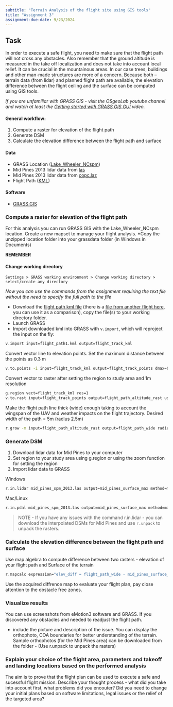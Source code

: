 ```yaml
---
subtitle: "Terrain Analysis of the flight site using GIS tools"
title: "Assignment 3"
assignment-due-date: 9/23/2024
---
```


## Task

In order to execute a safe flight, you need to make sure that the flight path will not cross any obstacles. Also remember that the ground altitude is measured in the take off localization and does not take into account local relief. It can be crucial in the mountainous areas. In our case trees, buildings and other man-made structures are more of a concern. Because both – terrain data (from lidar) and planned flight path are available, the elevation difference between the flight ceiling and the surface can be computed using GIS tools.

*If you are unfamiliar with GRASS GIS - visit the OSgeoLab youtube channel and watch at least the [Getting started with GRASS GIS GUI](https://youtu.be/xqsnwtlP-2Y) video.*

#### General workflow:

1. Compute a raster for elevation of the flight path
2. Generate DSM
3. Calculate the elevation difference between the flight path and surface

#### Data

- GRASS Location ([Lake_Wheeler_NCspm]({{< var data.lake_wheeler_url >}}))
- Mid Pines 2013 lidar data from [las]({{< var data.mid_pines_lidar_url >}})
- Mid Pines 2013 lidar data from [copc.laz]({{< var data.mid_pines_copc_url >}})
- Flight Path ([KML]({{< var data.flight_path_kml_url >}}))

#### Software

- [GRASS GIS](http://grass.osgeo.org/)

### Compute a raster for elevation of the flight path

For this analysis you can run GRASS GIS with the Lake_Wheeler_NCspm location. Create a new mapset to manage your flight analysis. 
*Copy the unzipped location folder into your grassdata folder (in Windows in Documents)

**REMEMBER** 

::: {.callout-note}

#### Change working directory
 
`Settings > GRASS working environment > Change working directory > select/create any directory`

*Now you can use the commands from the assignment requiring the text file without the need to specify the full path to the file*

:::

- Download the [flight path kml file]({{< var data.flight_path_kml_url >}}) (there is a [file from another flight here]({{< var data.flight_path_kml_2_url >}}), you can use it as a comparison), copy the file(s) to your working directory folder.
- Launch GRASS
- Import downloaded kml into GRASS with `v.import`, which will reproject the input on the fly:

<!-- :::: {.panel-tabset} -->

<!-- ### bash -->

```bash
v.import input=flight_path1.kml output=flight_track_kml
```

<!-- ### python
```python
import grass.script as gs

# Import KML file
gs.run_command('v.import', input='flight_path1.kml', output='flight_track_kml')
```

### R

```r
library(rgrass7)

# Initialize GRASS session
# You need to update these parameters to meet your systems setup.
initGRASS(gisBase = "/usr/lib/grass84", gisDbase = "~/grassdata", location = "location_name", mapset = "PERMANENT")

# Import KML file
execGRASS("v.import", input = "flight_path1.kml", output = "flight_track_kml")
``` -->
<!-- ::: -->

Convert vector line to elevation points. Set the maximum distance between the points as 0.3 m 

```bash
v.to.points -i input=flight_track_kml output=flight_track_points dmax=0.3
```

Convert vector to raster after setting the region to study area and 1m resolution

```bash
g.region vect=flight_track_kml res=1
v.to.rast input=flight_track_points output=flight_path_altitude_rast use=z
```

Make the flight path line thick (wide) enough taking to account the wingspan of the UAV and weather impacts on the flight trajectory. Desired width of the path = 5m (radius 2.5m) 

```bash
r.grow -m input=flight_path_altitude_rast output=flight_path_wide radius=2.5
```

### Generate DSM

1. Download lidar data for Mid Pines to your computer
2. Set region to your study area using g.region or using the zoom function for setting the region
3. Import lidar data to GRASS

Windows
```bash
r.in.lidar mid_pines_spm_2013.las output=mid_pines_surface_max method=max class_filter=1,2 return_filter=first resolution=3 -oe 
```

Mac/Linux
```bash
r.in.pdal mid_pines_spm_2013.las output=mid_pines_surface_max method=max class_filter=1,2 return_filter=first resolution=3 -oe 
```
> NOTE - If you have any issues with the command r.in.lidar - you can download the interpolated DSMs for Mid Pines and use `r.unpack` to unpack the rasters.

### Calculate the elevation difference between the flight path and surface
Use map algebra to compute difference between two rasters - elevation of your flight path and Surface of the terrain 

```bash
r.mapcalc expression="elev_diff = flight_path_wide - mid_pines_surface_max"
```

Use the acquired diffrence map to evaluate your flight plan, pay close attention to the obstacle free zones.

### Visualize results

You can use screenshots from eMotion3 software and GRASS. If you discovered any obstacles and needed to readjust the flight path.
 
- include the picture and description of the issue. You can display the orthophoto, COA boundaries for better understanding of the terrain. Sample orthophotos (for the Mid Pines area) can be downloaded from the folder - (Use r.unpack to unpack the rasters)

### Explain your choice of the flight area, parameters and takeoff and landing locations based on the performed analysis

The aim is to prove that the flight plan can be used to execute a safe and sucessful flight mission. Describe your thought process - what did you take into account first, what problems did you encouter? Did you need to change your initial plans based on software limitations, legal issues or the relief of the targeted area? 